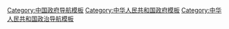 [[Category:中国政府导航模板|Category:中国政府导航模板]]
[[Category:中华人民共和国政府模板|Category:中华人民共和国政府模板]]
[[Category:中华人民共和国政治导航模板|Category:中华人民共和国政治导航模板]]